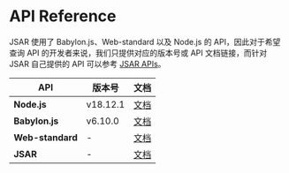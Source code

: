 # API Reference

JSAR 使用了 Babylon.js、Web-standard 以及 Node.js 的 API，因此对于希望查询 API 的开发者来说，我们只提供对应的版本号或 API 文档链接，而针对 JSAR 自己提供的 API 可以参考 [JSAR APIs](runtime/jsar-internal-apis)。

| API | 版本号 | 文档 |
| --- | --- | --- |
| **Node.js** | v18.12.1 | [文档](https://nodejs.org/dist/v18.12.1/docs/api/) |
| **Babylon.js** | v6.10.0 | [文档](https://doc.babylonjs.com/typedoc/modules/BABYLON) |
| **Web-standard** | - | [文档](runtime/web-apis) |
| **JSAR** | - | [文档](runtime/jsar-internal-apis) |
